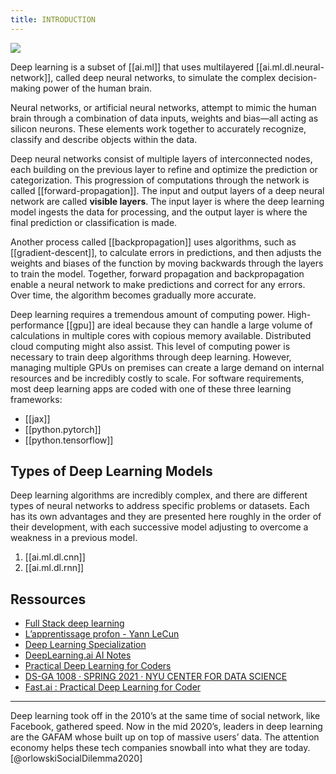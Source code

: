 ```yaml
---
title: INTRODUCTION
---
```



![](images/deep-neural-network.png)

Deep learning is a subset of [[ai.ml]] that uses multilayered [[ai.ml.dl.neural-network]], called deep neural networks, to simulate
the complex decision-making power of the human brain.

Neural networks, or artificial neural networks, attempt to mimic the human brain through a combination of data inputs, weights and bias—all acting as silicon neurons. These elements work together to accurately recognize, classify and describe objects within the data.

Deep neural networks consist of multiple layers of interconnected nodes, each building on the previous layer to refine and optimize the prediction or categorization. This progression of computations through the network is called [[forward-propagation]]. The input and output layers of a deep neural network are called **visible layers**. The input layer is where the deep learning model ingests the data for processing, and the output layer is where the final prediction or classification is made.

Another process called [[backpropagation]] uses algorithms, such as [[gradient-descent]], to calculate errors in predictions, and then adjusts the weights and biases of the function by moving backwards through the layers to train the model. Together, forward propagation and backpropagation enable a neural network to make predictions and correct for any errors. Over time, the algorithm becomes gradually more accurate.

Deep learning requires a tremendous amount of computing power. High-performance [[gpu]] are ideal because they can handle a large volume of calculations in multiple cores with copious memory available. Distributed cloud computing might also assist. This level of computing power is necessary to train deep algorithms through deep learning. However, managing multiple GPUs on premises can create a large demand on internal resources and be incredibly costly to scale. For software requirements, most deep learning apps are coded with one of these three learning frameworks:

- [[jax]]
- [[python.pytorch]]
- [[python.tensorflow]]

## Types of Deep Learning Models

Deep learning algorithms are incredibly complex, and there are different types of neural networks to address specific problems or datasets. Each has its own advantages and they are presented here roughly in the order of their development, with each successive model adjusting to overcome a weakness in a previous model.

1. [[ai.ml.dl.cnn]]
2. [[ai.ml.dl.rnn]]

## Ressources

- [Full Stack deep learning](https://fullstackdeeplearning.com/)
- [L'apprentissage profon - Yann LeCun](https://www.youtube.com/watch?v=TdLa5h-x2nA&list=PLtimy8tnozIAUxCZZusJbu4xjjNxHYd0Y)
- [Deep Learning Specialization](https://www.deeplearning.ai/courses/deep-learning-specialization/)
- [DeepLearning.ai AI Notes](https://www.deeplearning.ai/ai-notes/index.html)
- [Practical Deep Learning for Coders](https://course.fast.ai/)
- [DS-GA 1008 · SPRING 2021 · NYU CENTER FOR DATA SCIENCE](https://atcold.github.io/NYU-DLSP21/)
- [Fast.ai : Practical Deep Learning for Coder](shttps://course.fast.ai/)

---

Deep learning took off in the 2010’s at the same time of social network, like Facebook, gathered speed. Now in the mid 2020’s, leaders in deep learning are the GAFAM whose built up on top of massive users’ data. The attention economy helps these tech companies snowball into what they are today. [@orlowskiSocialDilemma2020]
